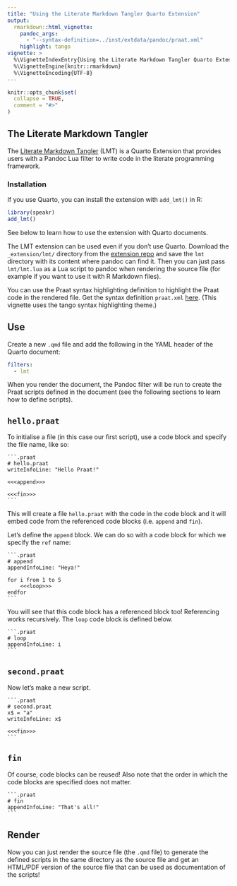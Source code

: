 ```yaml
---
title: "Using the Literate Markdown Tangler Quarto Extension"
output: 
  rmarkdown::html_vignette:
    pandoc_args:
      - "--syntax-definition=../inst/extdata/pandoc/praat.xml"
    highlight: tango
vignette: >
  %\VignetteIndexEntry{Using the Literate Markdown Tangler Quarto Extension}
  %\VignetteEngine{knitr::rmarkdown}
  %\VignetteEncoding{UTF-8}
---
```


```r
knitr::opts_chunk$set(
  collapse = TRUE,
  comment = "#>"
)
```

## The Literate Markdown Tangler

The [Literate Markdown Tangler](https://github.com/stefanocoretta/lmt) (LMT) is a Quarto Extension that provides users with a Pandoc Lua filter to write code in the literate programming framework.

### Installation

If you use Quarto, you can install the extension with `add_lmt()` in R:

```r
library(speakr)
add_lmt()
```

See below to learn how to use the extension with Quarto documents.

The LMT extension can be used even if you don't use Quarto. Download the `_extension/lmt/` directory from the [extension repo](https://github.com/stefanocoretta/lmt) and save the `lmt` directory with its content where pandoc can find it. Then you can just pass `lmt/lmt.lua` as a Lua script to pandoc when rendering the source file (for example if you want to use it with R Markdown files).

You can use the Praat syntax highlighting definition to highlight the Praat code in the rendered file. Get the syntax definition `praat.xml` [here](https://github.com/KDE/syntax-highlighting/blob/master/data/syntax/praat.xml). (This vignette uses the tango syntax highlighting theme.)

## Use

Create a new `.qmd` file and add the following in the YAML header of the Quarto document:

```yaml
filters:
  - lmt
```

When you render the document, the Pandoc filter will be run to create the Praat scripts defined in the document (see the following sections to learn how to define scripts).

## `hello.praat`

To initialise a file (in this case our first script), use a code block and specify the file name, like so:

````praat
```.praat
# hello.praat
writeInfoLine: "Hello Praat!"

<<<append>>>

<<<fin>>>
```
````

This will create a file `hello.praat` with the code in the code block and it will embed code from the referenced code blocks (i.e. `append` and `fin`).

Let's define the `append` block. We can do so with a code block for which we specify the `ref` name:

````praat
```.praat
# append
appendInfoLine: "Heya!"

for i from 1 to 5
    <<<loop>>>
endfor
```
````

You will see that this code block has a referenced block too! Referencing works recursively. The `loop` code block is defined below.

````praat
```.praat
# loop
appendInfoLine: i
```
````

## `second.praat`

Now let's make a new script.

````praat
```.praat
# second.praat
x$ = "a"
writeInfoLine: x$

<<<fin>>>
```
````

## `fin`

Of course, code blocks can be reused! Also note that the order in which the code blocks are specified does not matter.

````praat
```.praat
# fin
appendInfoLine: "That's all!"
```
````

## Render

Now you can just render the source file (the `.qmd` file) to generate the defined scripts in the same directory as the source file and get an HTML/PDF version of the source file that can be used as documentation of the scripts!
